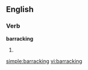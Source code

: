 ==English==
===Verb===
'''barracking'''
# {{present participle of|[[barrack]]}}

[[simple:barracking]]
[[vi:barracking]]